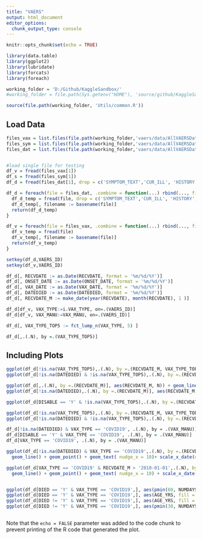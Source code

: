 ---
title: "VAERS"
output: html_document
editor_options: 
  chunk_output_type: console
---

```{r setup, include=FALSE}
knitr::opts_chunk$set(echo = TRUE)

library(data.table)
library(ggplot2)
library(lubridate)
library(forcats)
library(foreach)

working_folder = 'D:/Github/KaggleSandbox/'
#working_folder = file.path(Sys.getenv("HOME"), 'source/github/KaggleSandbox/')

source(file.path(working_folder, 'Utils/common.R'))

```

## Load Data


```{r load_data}
files_vax = list.files(file.path(working_folder,'vaers/data/AllVAERSDataCSVS'), glob2rx('*VAERSVAX.csv'), full.names = TRUE)
files_sym = list.files(file.path(working_folder,'vaers/data/AllVAERSDataCSVS'), glob2rx('*2021VAERSSYMPTOMS.csv'), full.names = TRUE)
files_dat = list.files(file.path(working_folder,'vaers/data/AllVAERSDataCSVS'), glob2rx('*VAERSDATA.csv'), full.names = TRUE)


#load single file for testing
df_v = fread(files_vax[1])
df_s = fread(files_sym[1])
df_d = fread(files_dat[1], drop = c('SYMPTOM_TEXT','CUR_ILL', 'HISTORY', 'ALLERGIES') )

df_d = foreach(file = files_dat, .combine = function(...) rbind(..., fill = TRUE, use.names = TRUE) ) %do% {
  df_d_temp = fread(file, drop = c('SYMPTOM_TEXT','CUR_ILL', 'HISTORY', 'ALLERGIES') )
  df_d_temp[, filename := basename(file)]
  return(df_d_temp)
}

df_v = foreach(file = files_vax, .combine = function(...) rbind(..., fill = TRUE, use.names = TRUE) ) %do% {
  df_v_temp = fread(file)
  df_v_temp[, filename := basename(file)]
  return(df_v_temp)
}

setkey(df_d,VAERS_ID)
setkey(df_v,VAERS_ID)

df_d[, RECVDATE := as.Date(RECVDATE, format = '%m/%d/%Y')]
df_d[, ONSET_DATE := as.Date(ONSET_DATE, format = '%m/%d/%Y')]
df_d[, VAX_DATE := as.Date(VAX_DATE, format = '%m/%d/%Y')]
df_d[, DATEDIED := as.Date(DATEDIED, format = '%m/%d/%Y')]
df_d[, RECVDATE_M := make_date(year(RECVDATE), month(RECVDATE), 1 )]

df_d[df_v, VAX_TYPE:=i.VAX_TYPE, on=.(VAERS_ID)]
df_d[df_v, VAX_MANU:=VAX_MANU, on=.(VAERS_ID)]

df_d[, VAX_TYPE_TOP5 := fct_lump_n(VAX_TYPE, 5) ]

df_d[,.(.N), by =.(VAX_TYPE_TOP5)]

```

## Including Plots

```{r plots, echo=FALSE}


ggplot(df_d[!is.na(VAX_TYPE_TOP5),.(.N), by =.(RECVDATE_M, VAX_TYPE_TOP5)], aes(RECVDATE_M, N, group = VAX_TYPE_TOP5, color = VAX_TYPE_TOP5)) + geom_line() + facet_wrap(~VAX_TYPE_TOP5, scales = 'free')
ggplot(df_d[!is.na(DATEDIED) & !is.na(VAX_TYPE_TOP5),.(.N), by =.(RECVDATE_M, VAX_TYPE_TOP5)], aes(RECVDATE_M, N, group = VAX_TYPE_TOP5, color = VAX_TYPE_TOP5)) + geom_line()+ facet_wrap(~VAX_TYPE_TOP5, scales = 'free')

ggplot(df_d[,.(.N), by =.(RECVDATE_M)], aes(RECVDATE_M, N)) + geom_line()
ggplot(df_d[!is.na(DATEDIED),.(.N), by =.(RECVDATE_M)], aes(RECVDATE_M, N)) + geom_line()

ggplot(df_d[DISABLE == 'Y' & !is.na(VAX_TYPE_TOP5),.(.N), by =.(RECVDATE_M, VAX_TYPE_TOP5)], aes(RECVDATE_M, N, group = VAX_TYPE_TOP5, color = VAX_TYPE_TOP5)) + geom_line()+ facet_wrap(~VAX_TYPE_TOP5, scales = 'free')

ggplot(df_d[!is.na(VAX_TYPE_TOP5),.(.N), by =.(RECVDATE_M, VAX_TYPE_TOP5)], aes(RECVDATE_M, N, group = VAX_TYPE_TOP5, color = VAX_TYPE_TOP5)) + geom_line()
ggplot(df_d[!is.na(DATEDIED) & !is.na(VAX_TYPE_TOP5),.(.N), by =.(RECVDATE_M, VAX_TYPE_TOP5)], aes(RECVDATE_M, N, group = VAX_TYPE_TOP5, color = VAX_TYPE_TOP5)) + geom_line()

df_d[!is.na(DATEDIED) & VAX_TYPE == 'COVID19', .(.N), by = .(VAX_MANU)]
df_d[DISABLE == 'Y' & VAX_TYPE == 'COVID19', .(.N), by = .(VAX_MANU)]
df_d[VAX_TYPE == 'COVID19', .(.N), by = .(VAX_MANU)]

ggplot(df_d[!is.na(DATEDIED) & VAX_TYPE == 'COVID19',.(.N), by =.(RECVDATE_M, VAX_MANU)], aes(RECVDATE_M, N, group = VAX_MANU, color = VAX_MANU, label = sprintf('%d', N) )) + 
  geom_line() + geom_point() + geom_text( nudge_x = 10)+ scale_x_date(date_breaks = "1 month", date_labels = "%b %y")

ggplot(df_d[VAX_TYPE == 'COVID19' & RECVDATE_M > '2010-01-01',.(.N), by =.(RECVDATE_M, VAX_MANU)], aes(RECVDATE_M, N, group = VAX_MANU, color = VAX_MANU, label = sprintf('%d', N) )) + 
  geom_line() + geom_point() + geom_text( nudge_x = 10) + scale_x_date(date_breaks = "1 month", date_labels = "%b %y")


ggplot(df_d[DIED == 'Y' & VAX_TYPE == 'COVID19',], aes(pmin(60, NUMDAYS), fill = VAX_MANU)) +  geom_density(adjust = 0.5,alpha = 0.5) + facet_wrap(~VAX_MANU)
ggplot(df_d[DIED == 'Y' & VAX_TYPE == 'COVID19',], aes(AGE_YRS, fill = VAX_MANU)) +  geom_density(adjust = 0.5,alpha = 0.5) + facet_wrap(~VAX_MANU)
ggplot(df_d[DIED != 'Y' & VAX_TYPE == 'COVID19',], aes(AGE_YRS, fill = VAX_MANU)) +  geom_density(adjust = 0.5,alpha = 0.5) + facet_wrap(~VAX_MANU)
ggplot(df_d[DIED != 'Y' & VAX_TYPE == 'COVID19',], aes(pmin(30, NUMDAYS), fill = VAX_MANU)) +  geom_density(adjust = 1.0,alpha = 0.5) + facet_wrap(~VAX_MANU)



```

Note that the `echo = FALSE` parameter was added to the code chunk to prevent printing of the R code that generated the plot.
